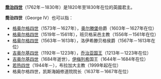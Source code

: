 {{noteTA
|1=zh-hk:佐治;zh-tw:喬治;zh-cn:乔治;
}}
'''[[喬治四世|喬治四世]]'''（1762年－1830年）是1820年至1830年在位的英國君主。

'''喬治四世'''（George IV）也可以指：
* [[格奥尔格四世_(奥尔滕堡)|格奥尔格四世]]（1573年－1627年），[[奥尔滕堡|奥尔滕堡]]伯爵（1603年－1627年在位）
* [[格奥尔格四世_(班贝格采邑主教)|格奥尔格四世]]（1519年－1561年），班贝格采邑主教（1556年－1561年在位）
* [[格奥尔格四世_(洛伊希滕贝格)|格奥尔格四世]]（1563年－1613年），洛伊希滕贝格侯爵（1567年－1613年在位）
* [[吉奥尔基四世_(喬治亞)|吉奥尔基四世]]（1192年－1223年），[[格鲁吉亚君主列表|乔治亚国王]]（1213年－1223年在位）
* [[吉奥尔基三世_(古利亚)|吉奥尔基四世]]（1684年逝世），[[伊梅列希王国|伊梅列希]]国王（1644年－1684年在位）
* [[若热·费雷拉·达·科斯塔·奥尔迪加|若热四世]]（1944年－），布拉加大主教（1999年起在位）
* 格奥尔格四世，凯斯海姆修道院院长（1637年－1667年在位）

{{disambig|Cat=四字封號消歧義|George IV}}